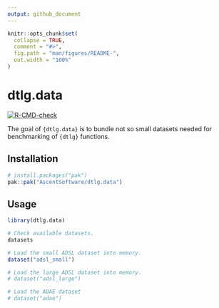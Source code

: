 ```yaml
---
output: github_document
---
```


<!-- README.md is generated from README.Rmd. Please edit that file -->

```r
knitr::opts_chunk$set(
  collapse = TRUE,
  comment = "#>",
  fig.path = "man/figures/README-",
  out.width = "100%"
)
```

# dtlg.data

<!-- badges: start -->
[![R-CMD-check](https://github.com/AscentSoftware/dtlg.data/actions/workflows/R-CMD-check.yaml/badge.svg)](https://github.com/AscentSoftware/dtlg.data/actions/workflows/R-CMD-check.yaml)
<!-- badges: end -->

The goal of `{dtlg.data}` is to bundle not so small datasets needed for
benchmarking of `{dtlg}` functions.

## Installation

``` r
# install.packages("pak")
pak::pak("AscentSoftware/dtlg.data")
```

## Usage

```r
library(dtlg.data)

# Check available datasets.
datasets

# Load the small ADSL dataset into memory.
dataset("adsl_small")

# Load the large ADSL dataset into memory.
# dataset("adsl_large")

# Load the ADAE dataset
# dataset("adae")
```


